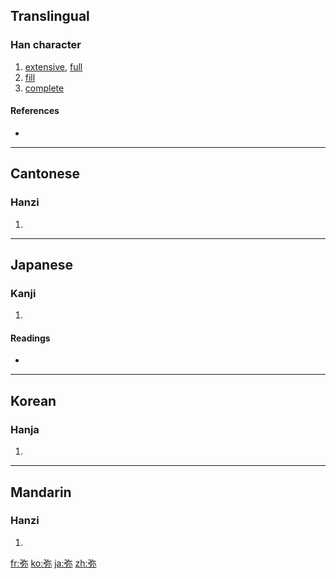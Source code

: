 {{also|彌}}
==Translingual==

===Han character===
{{Han char|rn=57|rad=弓|as=05|sn=8|four=|canj=弓弓火 (NNF)}}

# [[extensive]], [[full]]
# [[fill]]
# [[complete]]

====References====
* {{Han ref|kx=0357.300|dkj=09753|dj=0674.120|hdz=20993.060|uh=5F25|ud=24357}}

----

==Cantonese==

===Hanzi===
{{yue-hanzi|jyut=|y=mei4, nei4|tra=彌}}

# {{defn|Cantonese}}

----

==Japanese==

===Kanji===
{{ja-kanji|grade=|rs=弓05}}

# {{defn|Japanese}}

====Readings====
* {{ja-readings|on=[[み]] (mi)|kun=[[ひさしい]] (hisashii), [[とおい]] (tooi), [[や]] (ya)}}

----

==Korean==

===Hanja===
{{ko-hanja|hangeul=미|eumhun=|rv=mi|mr=mi|y=mi}}

# {{defn|Korean}}

----

==Mandarin==

===Hanzi===
{{cmn-hanzi|tra=彌|pin=[[mí]] ([[mi2]])|wg=mi<sup>2</sup>}}

# {{defn|Mandarin}}

[[fr:弥]]
[[ko:弥]]
[[ja:弥]]
[[zh:弥]]
